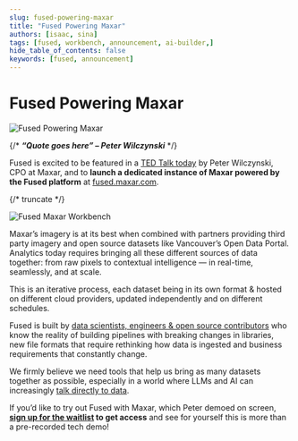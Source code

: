 ```yaml
---
slug: fused-powering-maxar
title: "Fused Powering Maxar"
authors: [isaac, sina]
tags: [fused, workbench, announcement, ai-builder,]
hide_table_of_contents: false
keywords: [fused, announcement]
---
```


# Fused Powering Maxar

![Fused Powering Maxar](/img/announcements/TED_Fused_Maxar.png)

{/* _**“Quote goes here” –  Peter Wilczynski**_ */}

Fused is excited to be featured in a [TED Talk today](https://conferences.ted.com/ted2025/program#day-73697) by Peter Wilczynski, CPO at Maxar, and to **launch a dedicated instance of Maxar powered by the Fused platform** at [fused.maxar.com](http://fused.maxar.com).

{/* truncate */}

![Fused Maxar Workbench](/img/announcements/fused_maxar_workbench.png)

Maxar’s imagery is at its best when combined with partners providing third party imagery and open source datasets like Vancouver’s Open Data Portal. Analytics today requires bringing all these different sources of data together: from raw pixels to contextual intelligence — in real-time, seamlessly, and at scale.

This is an iterative process, each dataset being in its own format & hosted on different cloud providers, updated independently and on different schedules.

Fused is built by [data scientists, engineers & open source contributors](/blog/why-fused/) who know the reality of building pipelines with breaking changes in libraries, new file formats that require rethinking how data is ingested and business requirements that constantly change.

We firmly believe we need tools that help us bring as many datasets together as possible, especially in a world where LLMs and AI can increasingly [talk directly to data](/blog/announcing-fused-ai-builder/).

If you’d like to try out Fused with Maxar, which Peter demoed on screen, **[sign up for the waitlist](https://go.maxar.com/fused-waitlist) to get access** and see for yourself this is more than a pre-recorded tech demo!
